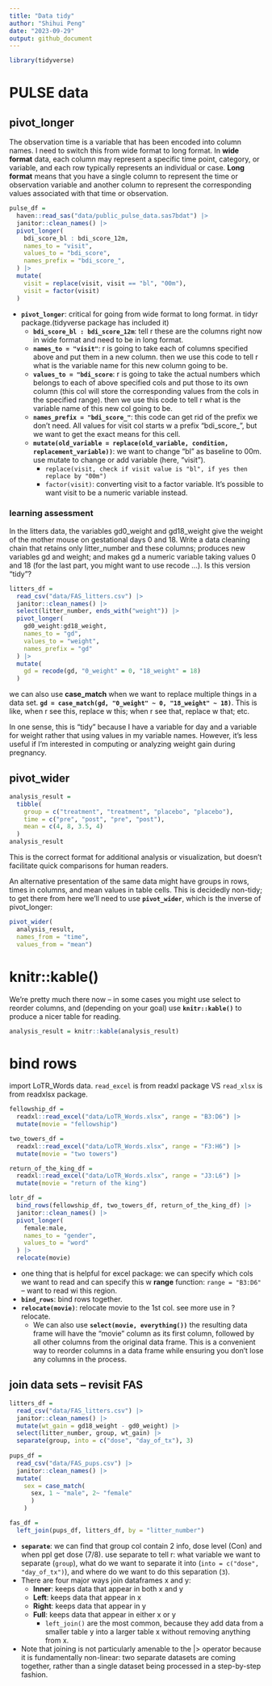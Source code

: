 ```yaml
---
title: "Data tidy"
author: "Shihui Peng"
date: "2023-09-29"
output: github_document
---
```


```r
library(tidyverse)
```

# PULSE data

## pivot_longer

The observation time is a variable that has been encoded into column names. I need to switch this from wide format to long format. In **wide format** data, each column may represent a specific time point, category, or variable, and each row typically represents an individual or case. **Long format** means that you have a single column to represent the time or observation variable and another column to represent the corresponding values associated with that time or observation.

```r
pulse_df =
  haven::read_sas("data/public_pulse_data.sas7bdat") |> 
  janitor::clean_names() |> 
  pivot_longer(
    bdi_score_bl : bdi_score_12m,
    names_to = "visit",
    values_to = "bdi_score",
    names_prefix = "bdi_score_",
  ) |> 
  mutate(
    visit = replace(visit, visit == "bl", "00m"),
    visit = factor(visit)
  )
```

* **`pivot_longer`**: critical for going from wide format to long format. in tidyr package.(tidyverse package has included it)
  * **`bdi_score_bl : bdi_score_12m`**: tell r these are the columns right now in wide format and need to be in long format.
  * **`names_to = "visit"`**: r is going to take each of columns specified above and put them in a new column. then we use this code to tell r what is the variable name for this new column going to be.
  * **`values_to = "bdi_score`**: r is going to take the actual numbers which belongs to each of above specified cols and put those to its own column (this col will store the corresponding values from the cols in the specified range). then we use this code to tell r what is the variable name of this new col going to be.
  * **`names_prefix = "bdi_score_"`**: this code can get rid of the prefix we don't need. All values for visit col starts w a prefix "bdi_score_", but we want to get the exact means for this cell.
  * **`mutate(old_variable = replace(old_variable, condition, replacement_variable))`**: we want to change "bl" as baseline to 00m. use mutate to change or add variable (here, "visit"). 
    * `replace(visit, check if visit value is "bl", if yes then replace by "00m")`
    * `factor(visit)`: converting visit to a factor variable. It’s possible to want visit to be a numeric variable instead.
    
### learning assessment
In the litters data, the variables gd0_weight and gd18_weight give the weight of the mother mouse on gestational days 0 and 18. Write a data cleaning chain that retains only litter_number and these columns; produces new variables gd and weight; and makes gd a numeric variable taking values 0 and 18 (for the last part, you might want to use recode …). Is this version “tidy”?

```r
litters_df =
  read_csv("data/FAS_litters.csv") |> 
  janitor::clean_names() |> 
  select(litter_number, ends_with("weight")) |> 
  pivot_longer(
    gd0_weight:gd18_weight, 
    names_to = "gd",
    values_to = "weight",
    names_prefix = "gd"
  ) |> 
  mutate(
    gd = recode(gd, "0_weight" = 0, "18_weight" = 18)
  )
```

we can also use **case_match** when we want to replace multiple things in a data set. **`gd = case_match(gd, "0_weight" ~ 0, "18_weight" ~ 18)`**. This is like, when r see this, replace w this; when r see that, replace w that; etc.

In one sense, this is “tidy” because I have a variable for day and a variable for weight rather that using values in my variable names. However, it’s less useful if I’m interested in computing or analyzing weight gain during pregnancy.

## pivot_wider

```r
analysis_result = 
  tibble(
    group = c("treatment", "treatment", "placebo", "placebo"),
    time = c("pre", "post", "pre", "post"),
    mean = c(4, 8, 3.5, 4)
  )
analysis_result
```
This is the correct format for additional analysis or visualization, but doesn’t facilitate quick comparisons for human readers.

An alternative presentation of the same data might have groups in rows, times in columns, and mean values in table cells. This is decidedly non-tidy; to get there from here we’ll need to use **`pivot_wider`**, which is the inverse of pivot_longer:

```r
pivot_wider(
  analysis_result, 
  names_from = "time", 
  values_from = "mean")
```

# knitr::kable()

We’re pretty much there now – in some cases you might use select to reorder columns, and (depending on your goal) use **`knitr::kable()`** to produce a nicer table for reading.
```r
analysis_result = knitr::kable(analysis_result)
```

# bind rows

import LoTR_Words data. `read_excel` is from readxl package VS `read_xlsx` is from readxlsx package. 
```r
fellowship_df = 
  readxl::read_excel("data/LoTR_Words.xlsx", range = "B3:D6") |> 
  mutate(movie = "fellowship")

two_towers_df = 
  readxl::read_excel("data/LoTR_Words.xlsx", range = "F3:H6") |> 
  mutate(movie = "two towers")

return_of_the_king_df = 
  readxl::read_excel("data/LoTR_Words.xlsx", range = "J3:L6") |> 
  mutate(movie = "return of the king")

lotr_df =
  bind_rows(fellowship_df, two_towers_df, return_of_the_king_df) |> 
  janitor::clean_names() |> 
  pivot_longer(
    female:male,
    names_to = "gender",
    values_to = "word"
  ) |> 
  relocate(movie)
```

* one thing that is helpful for excel package: we can specify which cols we want to read and can specify this w **range** function: `range = "B3:D6"` -- want to read wi this region.
* **`bind_rows`**: bind rows together.
* **`relocate(movie)`**: relocate movie to the 1st col. see more use in ?relocate. 
  * We can also use **`select(movie, everything())`** the resulting data frame will have the "movie" column as its first column, followed by all other columns from the original data frame. This is a convenient way to reorder columns in a data frame while ensuring you don't lose any columns in the process.


## join data sets -- revisit FAS

```r
litters_df =
  read_csv("data/FAS_litters.csv") |> 
  janitor::clean_names() |> 
  mutate(wt_gain = gd18_weight - gd0_weight) |> 
  select(litter_number, group, wt_gain) |> 
  separate(group, into = c("dose", "day_of_tx"), 3)
  
pups_df = 
  read_csv("data/FAS_pups.csv") |> 
  janitor::clean_names() |> 
  mutate(
    sex = case_match(
      sex, 1 ~ "male", 2~ "female"
      )
    )

fas_df = 
  left_join(pups_df, litters_df, by = "litter_number")
```

* **`separate`**: we can find that group col contain 2 info, dose level (Con) and when ppl get dose (7/8). use separate to tell r: what variable we want to separate (`group`), what do we want to separate it into (`into = c("dose", "day_of_tx")`), and where do we want to do this separation (`3`).
* There are four major ways join dataframes x and y:
  * **Inner**: keeps data that appear in both x and y
  * **Left**: keeps data that appear in x
  * **Right**: keeps data that appear in y
  * **Full**: keeps data that appear in either x or y
    * `left_join()` are the most common, because they add data from a smaller table y into a larger table x without removing anything from x.
* Note that joining is not particularly amenable to the |> operator because it is fundamentally non-linear: two separate datasets are coming together, rather than a single dataset being processed in a step-by-step fashion.
